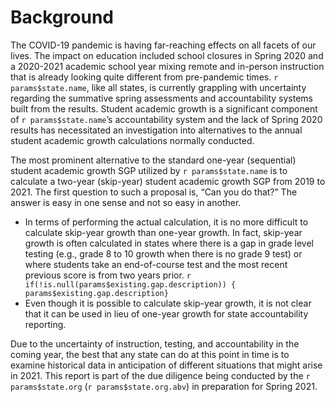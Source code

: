 # Background

The COVID-19 pandemic is having far-reaching effects on all facets of our lives. The impact on education included school closures in Spring 2020 and a 2020-2021 academic school year mixing remote and in-person instruction that is already looking quite different from pre-pandemic times. `r params$state.name`, like all states, is currently grappling with uncertainty regarding the summative spring assessments and accountability systems built from the results. Student academic growth is a significant component of `r params$state.name`'s accountability system and the lack of Spring 2020 results has necessitated an investigation into alternatives to the annual student academic growth calculations normally conducted.

The most prominent alternative to the standard one-year (sequential) student academic growth SGP utilized by `r params$state.name` is to calculate a two-year (skip-year) student academic growth SGP from 2019 to 2021. The first question to such a proposal is, "Can you do that?" The answer is easy in one sense and not so easy in another.

- In terms of performing the actual calculation, it is no more difficult to calculate skip-year growth than one-year growth. In fact, skip-year growth is often calculated in states where there is a gap in grade level testing (e.g., grade 8 to 10 growth when there is no grade 9 test) or where students take an end-of-course test and the most recent previous score is from two years prior. `r if(!is.null(params$existing.gap.description)) { params$existing.gap.description}`
- Even though it is possible to calculate skip-year growth, it is not clear that it can be used in lieu of one-year growth for
state accountability reporting.

Due to the uncertainty of instruction, testing, and accountability in the coming year, the best that any state can do at this point in time is to examine historical data in anticipation of different situations that might arise in 2021. This report is part of the due diligence being conducted by the `r params$state.org` (`r params$state.org.abv`) in preparation for Spring 2021.
